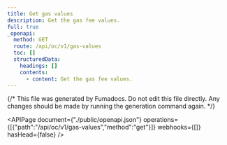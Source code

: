 ```yaml
---
title: Get gas values
description: Get the gas fee values.
full: true
_openapi:
  method: GET
  route: /api/oc/v1/gas-values
  toc: []
  structuredData:
    headings: []
    contents:
      - content: Get the gas fee values.
---
```


{/* This file was generated by Fumadocs.
Do not edit this file directly. Any changes should be made by running the generation command again. */}

<APIPage document={"./public/openapi.json"} operations={[{"path":"/api/oc/v1/gas-values","method":"get"}]} webhooks={[]} hasHead={false} />